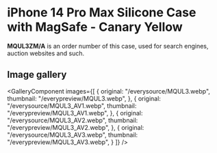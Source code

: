 
# iPhone 14 Pro Max Silicone Case with MagSafe - Canary Yellow

<Callout type='info' emoji='👉🏻'>**MQUL3ZM/A** is an order number of this case, used for search engines, auction websites and such.</Callout>

## Image gallery

<GalleryComponent
    images={[
      {
        original: "/everysource/MQUL3.webp",
        thumbnail: "/everypreview/MQUL3.webp",
      },
      {
        original: "/everysource/MQUL3_AV1.webp",
        thumbnail: "/everypreview/MQUL3_AV1.webp",
      },
      {
        original: "/everysource/MQUL3_AV2.webp",
        thumbnail: "/everypreview/MQUL3_AV2.webp",
      },
      {
        original: "/everysource/MQUL3_AV3.webp",
        thumbnail: "/everypreview/MQUL3_AV3.webp",
      }
    ]}
  />
